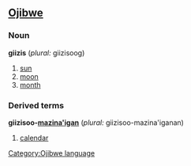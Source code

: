 ==[[Ojibwe]]==
===Noun===
'''giizis''' (''plural:'' giizisoog)

# [[sun]]
# [[moon]]
# [[month]]

===Derived terms===
'''giizisoo-[[mazina'igan]]''' (''plural:'' giizisoo-mazina'iganan)

# [[calendar]]

[[Category:Ojibwe language]]